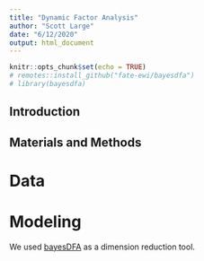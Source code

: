 ```yaml
---
title: "Dynamic Factor Analysis"
author: "Scott Large"
date: "6/12/2020"
output: html_document
---
```


```r
knitr::opts_chunk$set(echo = TRUE)
# remotes::install_github("fate-ewi/bayesdfa")
# library(bayesdfa)

```

## Introduction


## Materials and Methods

# Data


# Modeling

We used [bayesDFA](https://cran.r-project.org/web/packages/bayesdfa/index.html) as a dimension reduction tool. 
